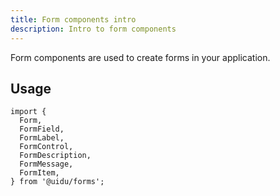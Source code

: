 ```yaml
---
title: Form components intro
description: Intro to form components
---
```


Form components are used to create forms in your application.

## Usage

```tsx
import {
  Form,
  FormField,
  FormLabel,
  FormControl,
  FormDescription,
  FormMessage,
  FormItem,
} from '@uidu/forms';
```
